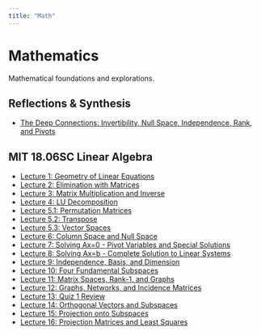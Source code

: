 ```yaml
---
title: "Math"
---
```


# Mathematics

Mathematical foundations and explorations.

## Reflections & Synthesis
- [The Deep Connections: Invertibility, Null Space, Independence, Rank, and Pivots](reflections/mit1806-invertibility-connections.qmd)

## MIT 18.06SC Linear Algebra
- [Lecture 1: Geometry of Linear Equations](MIT18.06/mit1806-lecture1-geometry.ipynb)
- [Lecture 2: Elimination with Matrices](MIT18.06/mit1806-lecture2-elimination.qmd)
- [Lecture 3: Matrix Multiplication and Inverse](MIT18.06/mit1806-lecture3-multiplication.qmd)
- [Lecture 4: LU Decomposition](MIT18.06/mit1806-lecture4-lu-decomposition.ipynb)
- [Lecture 5.1: Permutation Matrices](MIT18.06/mit1806-lecture5-permutations.qmd)
- [Lecture 5.2: Transpose](MIT18.06/mit1806-lecture5-2-transpose.qmd)
- [Lecture 5.3: Vector Spaces](MIT18.06/mit1806-lecture5-3-spaces.qmd)
- [Lecture 6: Column Space and Null Space](MIT18.06/mit1806-lecture6-column-null-space.qmd)
- [Lecture 7: Solving Ax=0 - Pivot Variables and Special Solutions](MIT18.06/mit1806-lecture7-solving-ax-0.qmd)
- [Lecture 8: Solving Ax=b - Complete Solution to Linear Systems](MIT18.06/mit1806-lecture8-solving-ax-b.qmd)
- [Lecture 9: Independence, Basis, and Dimension](MIT18.06/mit1806-lecture9-independence-basis-dimension.qmd)
- [Lecture 10: Four Fundamental Subspaces](MIT18.06/mit1806-lecture10-four-subspaces.qmd)
- [Lecture 11: Matrix Spaces, Rank-1, and Graphs](MIT18.06/mit1806-lecture11-matrix-spaces.qmd)
- [Lecture 12: Graphs, Networks, and Incidence Matrices](MIT18.06/mit1806-lecture12-graphs-networks.qmd)
- [Lecture 13: Quiz 1 Review](MIT18.06/mit1806-lecture13-quiz-review.qmd)
- [Lecture 14: Orthogonal Vectors and Subspaces](MIT18.06/mit1806-lecture14-orthogonality.qmd)
- [Lecture 15: Projection onto Subspaces](MIT18.06/mit1806-lecture15-projections.qmd)
- [Lecture 16: Projection Matrices and Least Squares](MIT18.06/mit1806-lecture16-least-squares.qmd)